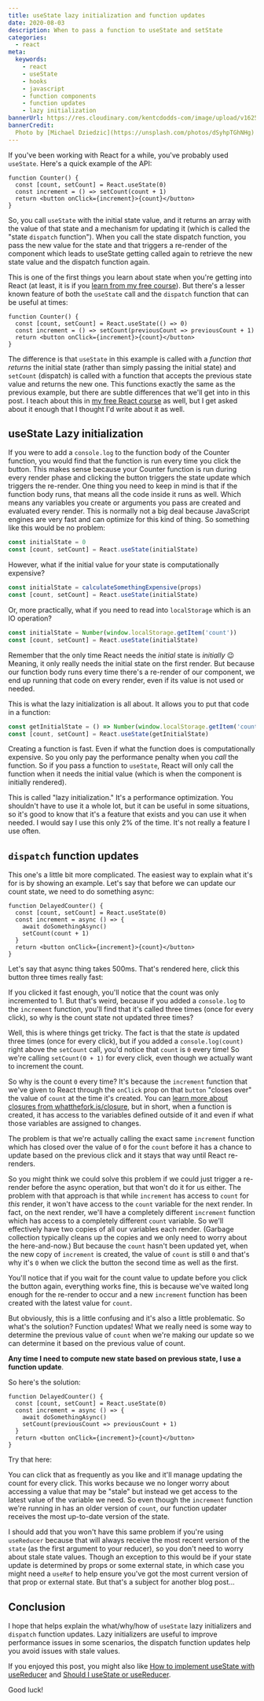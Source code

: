 ```yaml
---
title: useState lazy initialization and function updates
date: 2020-08-03
description: When to pass a function to useState and setState
categories:
  - react
meta:
  keywords:
    - react
    - useState
    - hooks
    - javascript
    - function components
    - function updates
    - lazy initialization
bannerUrl: https://res.cloudinary.com/kentcdodds-com/image/upload/v1625033480/kentcdodds.com/content/blog/use-state-lazy-initialization-and-function-updates/banner.jpg
bannerCredit:
  Photo by [Michael Dziedzic](https://unsplash.com/photos/dSyhpTGhNHg)
---
```



If you've been working with React for a while, you've probably used `useState`.
Here's a quick example of the API:

```tsx
function Counter() {
  const [count, setCount] = React.useState(0)
  const increment = () => setCount(count + 1)
  return <button onClick={increment}>{count}</button>
}
```

So, you call `useState` with the initial state value, and it returns an array
with the value of that state and a mechanism for updating it (which is called
the "state `dispatch` function"). When you call the state dispatch function, you
pass the new value for the state and that triggers a re-render of the component
which leads to useState getting called again to retrieve the new state value and
the dispatch function again.

This is one of the first things you learn about state when you're getting into
React (at least, it is if you
[learn from my free course](https://kcd.im/beginner-react)). But there's a
lesser known feature of both the `useState` call and the `dispatch` function
that can be useful at times:

```tsx
function Counter() {
  const [count, setCount] = React.useState(() => 0)
  const increment = () => setCount(previousCount => previousCount + 1)
  return <button onClick={increment}>{count}</button>
}
```

The difference is that `useState` in this example is called with a _function
that returns_ the initial state (rather than simply passing the initial state)
and `setCount` (dispatch) is called with a function that accepts the previous
state value and returns the new one. This functions exactly the same as the
previous example, but there are subtle differences that we'll get into in this
post. I teach about this in
[my free React course](https://kcd.im/beginner-react) as well, but I get asked
about it enough that I thought I'd write about it as well.

## useState Lazy initialization

If you were to add a `console.log` to the function body of the Counter function,
you would find that the function is run every time you click the button. This
makes sense because your Counter function is run during every render phase and
clicking the button triggers the state update which triggers the re-render. One
thing you need to keep in mind is that if the function body runs, that means all
the code inside it runs as well. Which means any variables you create or
arguments you pass are created and evaluated every render. This is normally not
a big deal because JavaScript engines are very fast and can optimize for this
kind of thing. So something like this would be no problem:

```javascript
const initialState = 0
const [count, setCount] = React.useState(initialState)
```

However, what if the initial value for your state is computationally expensive?

```javascript
const initialState = calculateSomethingExpensive(props)
const [count, setCount] = React.useState(initialState)
```

Or, more practically, what if you need to read into `localStorage` which is an
IO operation?

```javascript
const initialState = Number(window.localStorage.getItem('count'))
const [count, setCount] = React.useState(initialState)
```

Remember that the only time React needs the _initial_ state is _initially_ 😉
Meaning, it only really needs the initial state on the first render. But because
our function body runs every time there's a re-render of our component, we end
up running that code on every render, even if its value is not used or needed.

This is what the lazy initialization is all about. It allows you to put that
code in a function:

```javascript
const getInitialState = () => Number(window.localStorage.getItem('count'))
const [count, setCount] = React.useState(getInitialState)
```

Creating a function is fast. Even if what the function does is computationally
expensive. So you only pay the performance penalty when you _call_ the function.
So if you pass a function to `useState`, React will only call the function when
it needs the initial value (which is when the component is initially rendered).

This is called "lazy initialization." It's a performance optimization. You
shouldn't have to use it a whole lot, but it can be useful in some situations,
so it's good to know that it's a feature that exists and you can use it when
needed. I would say I use this only 2% of the time. It's not really a feature I
use often.

## `dispatch` function updates

This one's a little bit more complicated. The easiest way to explain what it's
for is by showing an example. Let's say that before we can update our count
state, we need to do something async:

```tsx
function DelayedCounter() {
  const [count, setCount] = React.useState(0)
  const increment = async () => {
    await doSomethingAsync()
    setCount(count + 1)
  }
  return <button onClick={increment}>{count}</button>
}
```

Let's say that async thing takes 500ms. That's rendered here, click this button
three times really fast:

<Rendered>
  <DelayedCounterBug />
</Rendered>

If you clicked it fast enough, you'll notice that the count was only incremented
to 1. But that's weird, because if you added a `console.log` to the `increment`
function, you'll find that it's called three times (once for every click), so
why is the count state not updated three times?

Well, this is where things get tricky. The fact is that the state _is_ updated
three times (once for every click), but if you added a `console.log(count)`
right above the `setCount` call, you'd notice that `count` is `0` every time! So
we're calling `setCount(0 + 1)` for every click, even though we actually want to
increment the count.

So why is the count `0` every time? It's because the `increment` function that
we've given to React through the `onClick` prop on that `button` "closes over"
the value of `count` at the time it's created. You can
[learn more about closures from whatthefork.is/closure](https://whatthefork.is/closure),
but in short, when a function is created, it has access to the variables defined
outside of it and even if what those variables are assigned to changes.

The problem is that we're actually calling the exact same `increment` function
which has closed over the value of `0` for the `count` before it has a chance to
update based on the previous click and it stays that way until React re-renders.

So you might think we could solve this problem if we could just trigger a
re-render before the async operation, but that won't do it for us either. The
problem with that approach is that while `increment` has access to `count` for
_this_ render, it won't have access to the `count` variable for the next render.
In fact, on the next render, we'll have a completely different `increment`
function which has access to a completely different `count` variable. So we'll
effectively have two copies of all our variables each render. (Garbage
collection typically cleans up the copies and we only need to worry about the
here-and-now.) But because the `count` hasn't been updated yet, when the new
copy of `increment` is created, the value of `count` is still `0` and that's why
it's `0` when we click the button the second time as well as the first.

You'll notice that if you wait for the count value to update before you click
the button again, everything works fine, this is because we've waited long
enough for the re-render to occur and a new `increment` function has been
created with the latest value for `count`.

But obviously, this is a little confusing and it's also a little problematic. So
what's the solution? Function updates! What we really need is some way to
determine the previous value of `count` when we're making our update so we can
determine it based on the previous value of count.

**Any time I need to compute new state based on previous state, I use a function
update**.

So here's the solution:

```tsx
function DelayedCounter() {
  const [count, setCount] = React.useState(0)
  const increment = async () => {
    await doSomethingAsync()
    setCount(previousCount => previousCount + 1)
  }
  return <button onClick={increment}>{count}</button>
}
```

Try that here:

<Rendered>
  <DelayedCounterWorking />
</Rendered>

You can click that as frequently as you like and it'll manage updating the count
for every click. This works because we no longer worry about accessing a value
that may be "stale" but instead we get access to the latest value of the
variable we need. So even though the `increment` function we're running in has
an older version of `count`, our function updater receives the most up-to-date
version of the state.

I should add that you won't have this same problem if you're using `useReducer`
because that will always receive the most recent version of the `state` (as the
first argument to your reducer), so you don't need to worry about stale state
values. Though an exception to this would be if your state update is determined
by props or some external state, in which case you might need a `useRef` to help
ensure you've got the most current version of that prop or external state. But
that's a subject for another blog post...

## Conclusion

I hope that helps explain the what/why/how of `useState` lazy initializers and
`dispatch` function updates. Lazy initializers are useful to improve performance
issues in some scenarios, the dispatch function updates help you avoid issues
with stale values.

If you enjoyed this post, you might also like
[How to implement useState with useReducer](/blog/how-to-implement-usestate-with-usereducer)
and [Should I useState or useReducer](/blog/should-i-usestate-or-usereducer).

Good luck!
